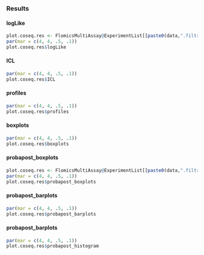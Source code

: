 
### Results {.tabset}
 
#### logLike 

```r
plot.coseq.res <- FlomicsMultiAssay@ExperimentList[[paste0(data,".filtred")]]@metadata[["CoExpAnal"]]$plots
par(mar = c(4, 4, .5, .1))
plot.coseq.res$logLike
```

#### ICL 

```r
par(mar = c(4, 4, .5, .1))
plot.coseq.res$ICL 
```

#### profiles  

```r
par(mar = c(4, 4, .5, .1))
plot.coseq.res$profiles 
```

#### boxplots

```r
par(mar = c(4, 4, .5, .1))
plot.coseq.res$boxplots
```

#### probapost_boxplots 

```r
plot.coseq.res <- FlomicsMultiAssay@ExperimentList[[paste0(data,".filtred")]]@metadata[["CoExpAnal"]]$plots
par(mar = c(4, 4, .5, .1))
plot.coseq.res$probapost_boxplots 
```

#### probapost_barplots

```r
par(mar = c(4, 4, .5, .1))
plot.coseq.res$probapost_barplots
```

#### probapost_barplots

```r
par(mar = c(4, 4, .5, .1))
plot.coseq.res$probapost_histogram
```   


